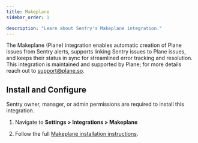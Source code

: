 ```yaml
---
title: Makeplane
sidebar_order: 1

description: "Learn about Sentry's Makeplane integration."
---
```


The Makeplane (Plane) integration enables automatic creation of Plane issues from Sentry alerts, supports linking Sentry issues to Plane issues, and keeps their status in sync for streamlined error tracking and resolution. This integration is maintained and supported by Plane; for more details reach out to support@plane.so.

## Install and Configure

<Alert>

Sentry owner, manager, or admin permissions are required to install this integration.

</Alert>

1. Navigate to **Settings > Integrations > Makeplane**

2. Follow the full [Makeplane installation instructions](https://docs.plane.so/integrations/sentry).